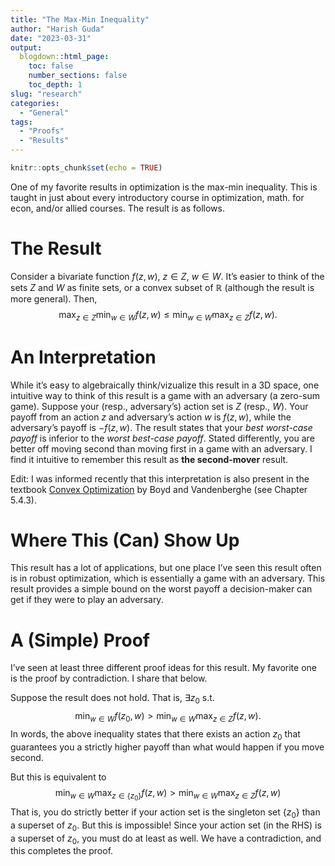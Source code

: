 ```yaml
---
title: "The Max-Min Inequality"
author: "Harish Guda"
date: "2023-03-31"
output:
  blogdown::html_page:
    toc: false
    number_sections: false
    toc_depth: 1
slug: "research"
categories: 
  - "General"
tags: 
  - "Proofs"
  - "Results"
---
```


```r
knitr::opts_chunk$set(echo = TRUE)
```

One of my favorite results in optimization is the max-min inequality. This is taught in just about every introductory course in optimization, math. for econ, and/or allied courses. The result is as follows. 

# The Result

Consider a bivariate function $f(z, w)$, $z \in Z$, $w \in W$. It's easier to think of the sets $Z$ and $W$ as finite sets, or a convex subset of $\mathbb{R}$ (although the result is more general). Then, 
$$
\max_{z \in Z} \min_{w \in W} f(z, w) \le \min_{w \in W}\max_{z \in Z}f(z, w).
$$

# An Interpretation

While it's easy to algebraically think/vizualize this result in a 3D space, one intuitive way to think of this result is a game with an adversary (a zero-sum game). Suppose your (resp., adversary's) action set is $Z$ (resp., $W$). Your payoff from an action $z$ and adversary's action $w$ is $f(z,w)$, while the adversary's payoff is $-f(z, w)$. The result states that your *best worst-case payoff* is inferior to the *worst best-case payoff*. Stated differently, you are better off moving second than moving first in a game with an adversary. I find it intuitive to  remember this result as **the second-mover** result.

Edit: I was informed recently that this interpretation is also present in the textbook [Convex Optimization](https://web.stanford.edu/~boyd/cvxbook/bv_cvxbook.pdf) by Boyd and Vandenberghe (see Chapter 5.4.3). 

# Where This (Can) Show Up

This result has a lot of applications, but one place I've seen this result often is in robust optimization, which is essentially a game with an adversary. This result provides a simple bound on the worst payoff a decision-maker can get if they were to play an adversary. 

# A (Simple) Proof

I've seen at least three different proof ideas for this result. My favorite one is the proof by contradiction. I share that below. 

Suppose the result does not hold. That is, $\exists z_0$ s.t. 
$$
\min_{w \in W} f(z_0, w) > \min_{w \in W} \max_{z \in Z} f(z,w). 
$$
In words, the above inequality states that there exists an action $z_0$ that guarantees you a strictly higher payoff than what would happen if you move second. 

But this is equivalent to 
$$
\min_{w \in W}\max_{z \in \{z_0\}}f(z, w) > \min_{w \in W} \max_{z \in Z} f(z,w)
$$
That is, you do strictly better if your action set is the singleton set $\{z_0\}$ than a superset of $z_0$. But this is impossible! Since your action set (in the RHS) is a superset of $z_0$, you must do at least as well. We have a contradiction, and this completes the proof. 
